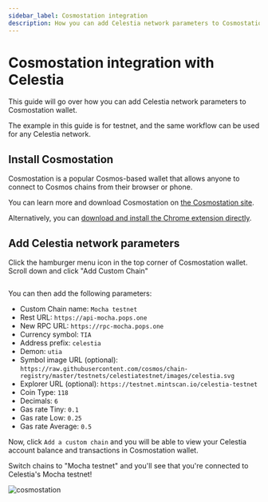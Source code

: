 ```yaml
---
sidebar_label: Cosmostation integration
description: How you can add Celestia network parameters to Cosmostation wallet.
---
```


# Cosmostation integration with Celestia


This guide will go over how you can add Celestia network parameters to Cosmostation wallet.

The example in this guide is for <InlineText constant={constants.mochaChainId} /> testnet, and the same workflow can be used for any Celestia network.

## Install Cosmostation

Cosmostation is a popular Cosmos-based wallet that allows anyone
to connect to Cosmos chains from their browser or phone.

You can learn more and download Cosmostation on
[the Cosmostation site](https://cosmostation.io/).

Alternatively, you can
[download and install the Chrome extension directly](https://cosmostation.io/products/cosmostation_extension).

## Add Celestia network parameters

Click the hamburger menu icon in the top corner of Cosmostation wallet. Scroll down and
click "Add Custom Chain"

<Image img={cosmostationGif} width={400} />

You can
then add the following parameters:

- Custom Chain name: `Mocha testnet`
- Rest URL: `https://api-mocha.pops.one`
- New RPC URL: `https://rpc-mocha.pops.one`
- Currency symbol: `TIA`
- Address prefix: `celestia`
- Demon: `utia`
- Symbol image URL (optional): `https://raw.githubusercontent.com/cosmos/chain-registry/master/testnets/celestiatestnet/images/celestia.svg`
- Explorer URL (optional): `https://testnet.mintscan.io/celestia-testnet`
- Coin Type: `118`
- Decimals: `6`
- Gas rate Tiny: `0.1`
- Gas rate Low: `0.25`
- Gas rate Average: `0.5`

Now, click `Add a custom chain` and you will be able to view your Celestia
account balance and transactions in Cosmostation wallet.

Switch chains to "Mocha testnet" and you'll see that you're connected to Celestia's Mocha testnet!

![cosmostation](../img/cosmostation/cosmostation.png)

